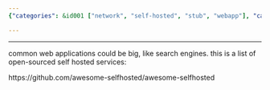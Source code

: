 ```yaml
---
{"categories": &id001 ["network", "self-hosted", "stub", "webapp"], "category": "Web Applications", "date": "2022-07-11 15:49:38", "description": "This article delves into the world of self-hosted web applications, offering a comprehensive list of open-source options like search engines. It empowers readers to explore and choose from various alternatives that suit their needs and preferences.", "tags": *id001, "title": "Self hosted web applications"}

---
```


------

common web applications could be big, like search engines. this is a list of open-sourced self hosted services:

https://github.com/awesome-selfhosted/awesome-selfhosted

